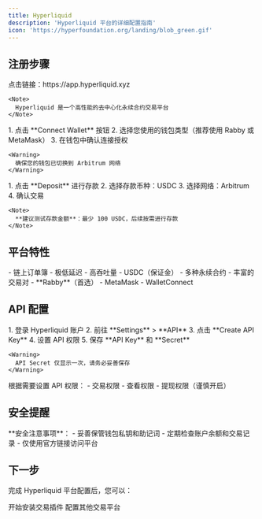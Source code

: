 ```yaml
---
title: Hyperliquid
description: 'Hyperliquid 平台的详细配置指南'
icon: 'https://hyperfoundation.org/landing/blob_green.gif'
---
```


## 注册步骤

<Steps>
  <Step title="访问 Hyperliquid 平台">
    点击链接：https://app.hyperliquid.xyz

    <Note>
      Hyperliquid 是一个高性能的去中心化永续合约交易平台
    </Note>
  </Step>

  <Step title="连接钱包">
    1. 点击 **Connect Wallet** 按钮
    2. 选择您使用的钱包类型（推荐使用 Rabby 或 MetaMask）
    3. 在钱包中确认连接授权

    <Warning>
      确保您的钱包已切换到 Arbitrum 网络
    </Warning>
  </Step>

  <Step title="存款">
    1. 点击 **Deposit** 进行存款
    2. 选择存款币种：USDC
    3. 选择网络：Arbitrum
    4. 确认交易

    <Note>
      **建议测试存款金额**：最少 100 USDC，后续按需进行存款
    </Note>
  </Step>
</Steps>

## 平台特性

<CardGroup cols={3}>
  <Card title="高性能交易" icon="gauge-high">
    - 链上订单簿
    - 极低延迟
    - 高吞吐量
  </Card>
  <Card title="支持资产" icon="coins">
    - USDC（保证金）
    - 多种永续合约
    - 丰富的交易对
  </Card>
  <Card title="推荐钱包" icon="wallet">
    - **Rabby**（首选）
    - MetaMask
    - WalletConnect
  </Card>
</CardGroup>

## API 配置

<Steps>
  <Step title="生成 API Key">
    1. 登录 Hyperliquid 账户
    2. 前往 **Settings** > **API**
    3. 点击 **Create API Key**
    4. 设置 API 权限
    5. 保存 **API Key** 和 **Secret**

    <Warning>
      API Secret 仅显示一次，请务必妥善保存
    </Warning>
  </Step>

  <Step title="配置权限">
    根据需要设置 API 权限：
    - 交易权限
    - 查看权限
    - 提现权限（谨慎开启）
  </Step>
</Steps>

## 安全提醒

<Warning>
**安全注意事项**：
- 妥善保管钱包私钥和助记词
- 定期检查账户余额和交易记录
- 仅使用官方链接访问平台
</Warning>

## 下一步

完成 Hyperliquid 平台配置后，您可以：

<CardGroup cols={2}>
  <Card title="安装插件" icon="download" href="/getting-started/installation">
    开始安装交易插件
  </Card>
  <Card title="查看其他平台" icon="list" href="/platforms/index">
    配置其他交易平台
  </Card>
</CardGroup>
